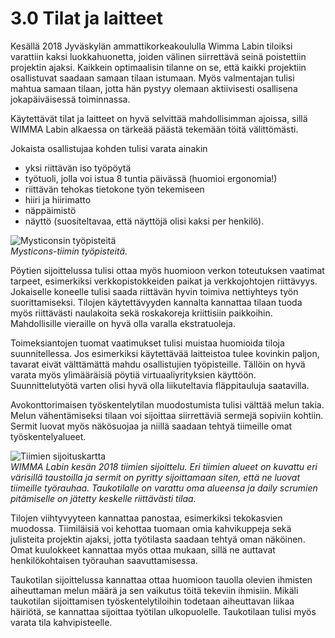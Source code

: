 # 3.0 Tilat ja laitteet

Kesällä 2018 Jyväskylän ammattikorkeakoululla Wimma Labin tiloiksi varattiin kaksi luokkahuonetta, joiden välinen siirrettävä seinä poistettiin projektin ajaksi. Kaikkein optimaalisin tilanne on se, että kaikki projektiin osallistuvat saadaan samaan tilaan istumaan. Myös valmentajan tulisi mahtua samaan tilaan, jotta hän pystyy olemaan aktiivisesti osallisena jokapäiväisessä toiminnassa.

Käytettävät tilat ja laitteet on hyvä selvittää mahdollisimman ajoissa, sillä WIMMA Labin alkaessa on tärkeää päästä tekemään töitä välittömästi.

Jokaista osallistujaa kohden tulisi varata ainakin 

* yksi riittävän iso työpöytä
* työtuoli, jolla voi istua 8 tuntia päivässä (huomioi ergonomia!)
* riittävän tehokas tietokone työn tekemiseen
* hiiri ja hiirimatto
* näppäimistö
* näyttö (suositeltavaa, että näyttöjä olisi kaksi per henkilö).

![Mysticonsin työpisteitä](/assets/guide_images/image009.jpg)  
*Mysticons-tiimin työpisteitä.*

Pöytien sijoittelussa tulisi ottaa myös huomioon verkon toteutuksen vaatimat tarpeet, esimerkiksi verkkopistokkeiden paikat ja verkkojohtojen riittävyys. Jokaiselle koneelle tulisi saada riittävän hyvin toimiva nettiyhteys työn suorittamiseksi. Tilojen käytettävyyden kannalta kannattaa tilaan tuoda myös riittävästi naulakoita sekä roskakoreja kriittisiin paikkoihin. Mahdollisille vieraille on hyvä olla varalla ekstratuoleja.

Toimeksiantojen tuomat vaatimukset tulisi muistaa huomioida tiloja suunnitellessa. Jos esimerkiksi käytettävää laitteistoa tulee kovinkin paljon, tavarat eivät välttämättä mahdu osallistujien työpisteille. Tällöin on hyvä varata myös ylimääräisiä pöytiä virtuaaliyrityksien käyttöön. Suunnittelutyötä varten olisi hyvä olla liikuteltavia fläppitauluja saatavilla.

Avokonttorimaisen työskentelytilan muodostumista tulisi välttää melun takia. Melun vähentämiseksi tilaan voi sijoittaa siirrettäviä sermejä sopiviin kohtiin. Sermit luovat myös näkösuojaa ja niillä saadaan tehtyä tiimeille omat työskentelyalueet.

![Tiimien sijoituskartta](/assets/guide_images/image010.png)  
*WIMMA Labin kesän 2018 tiimien sijoittelu. Eri tiimien alueet on kuvattu eri värisillä taustoilla ja sermit on pyritty sijoittamaan siten, että ne luovat tiimeille työrauhaa. Taukotilalle on varattu oma alueensa ja daily scrumien pitämiselle on jätetty keskelle riittävästi tilaa.*

Tilojen viihtyvyyteen kannattaa panostaa, esimerkiksi tekokasvien muodossa. Tiimiläisiä voi kehottaa tuomaan omia kahvikuppeja sekä julisteita projektin ajaksi, jotta työtilasta saadaan tehtyä oman näköinen. Omat kuulokkeet kannattaa myös ottaa mukaan, sillä ne auttavat henkilökohtaisen työrauhan saavuttamisessa.

Taukotilan sijoittelussa kannattaa ottaa huomioon tauolla olevien ihmisten aiheuttaman melun määrä ja sen vaikutus töitä tekeviin ihmisiin. Mikäli taukotilan sijoittamisen työskentelytiloihin todetaan aiheuttavan liikaa häiriötä, se kannattaa sijoittaa työtilan ulkopuolelle. Taukotilaan tulisi myös varata tila kahvipisteelle.

